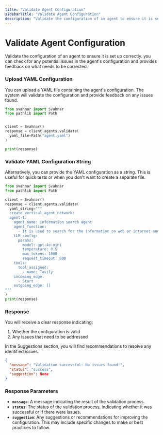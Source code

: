 ```yaml
---
title: "Validate Agent Configuration"
sidebarTitle: "Validate Agent Configuration"
description: "Validate the configuration of an agent to ensure it is set up correctly."
---
```


# Validate Agent Configuration

Validate the configuration of an agent to ensure it is set up correctly. you can check for any potential issues in the agent's configuration and provides feedback on what needs to be corrected.

### Upload YAML Configuration


You can upload a YAML file containing the agent's configuration. The system will validate the configuration and provide feedback on any issues found.

```python title="Python" showLineNumbers
from svahnar import Svahnar
from pathlib import Path


client = Svahnar()
response = client.agents.validate(
  yaml_file=Path("agent.yaml")
)

print(response)
``` 
### Validate YAML Configuration String
Alternatively, you can provide the YAML configuration as a string. This is useful for quick tests or when you don't want to create a separate file.


```python title="Python" showLineNumbers
from svahnar import Svahnar
from pathlib import Path

client = Svahnar()
response = client.agents.validate(
  yaml_string="""
  create_vertical_agent_network:
  agent-1:
    agent_name: information search agent
    agent_function:
      - It is used to search for the information on web or internet and provide the result
    LLM_config:
      params:
        model: gpt-4o-mini
        temperature: 0.5
        max_tokens: 1000
        request_timeout: 600
    tools:
      tool_assigned:
        - name: Tavily
    incoming_edge:
      - Start
    outgoing_edge: []
"""
)
print(response)
```
### Response

You will receive a clear response indicating:
1. Whether the configuration is valid
2. Any issues that need to be addressed

In the Suggestions section, you will find recommendations to resolve any identified issues.


```json title="Response" showLineNumbers
{
  "message": "Validation successful: No issues found!",
  "status": "success",
  "suggestion": None
}
```
### Response Parameters
- **`message`**: A message indicating the result of the validation process.
- **`status`**: The status of the validation process, indicating whether it was successful or if there were issues.
- **`suggestion`**: Any suggestions or recommendations for improving the configuration. This may include specific changes to make or best practices to follow.

